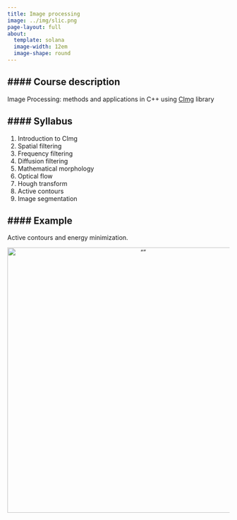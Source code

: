 ```yaml
---
title: Image processing
image: ../img/slic.png
page-layout: full
about:
  template: solana
  image-width: 12em
  image-shape: round
---
```


#### **Course description**
---

Image Processing: methods and applications in C++ using <a href="http://cimg.eu/" target="_blank"> CImg</a> library

#### **Syllabus**
---

1. Introduction to CImg
2. Spatial filtering
3. Frequency filtering
4. Diffusion filtering
5. Mathematical morphology
6. Optical flow
7. Hough transform
8. Active contours
9. Image segmentation


#### **Example**
--- 

Active contours and energy minimization.

<center>
<img src="../img/activecontour.png" alt= “” width="600" >
</center>

